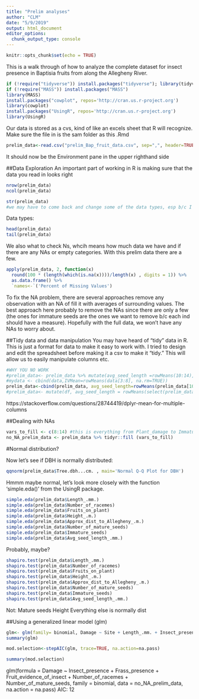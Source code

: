 ```yaml
---
title: "Prelim analyses"
author: "CLM"
date: "5/9/2019"
output: html_document
editor_options: 
  chunk_output_type: console
---
```


```r
knitr::opts_chunk$set(echo = TRUE)
```

This is a walk through of how to analyze the complete dataset for insect presence in Baptisia fruits from along the Allegheny River. 


```r
if (!require("tidyverse")) install.packages("tidyverse"); library(tidyverse)
if (!require("MASS")) install.packages("MASS")
library(MASS)
install.packages("cowplot", repos='http://cran.us.r-project.org')
library(cowplot)
install.packages("UsingR", repos='http://cran.us.r-project.org')
library(UsingR)
```


Our data is stored as a cvs, kind of like an excels sheet that R will recognize. Make sure the file in is the sam folder as this .Rmd
```r
prelim_data<-read.csv("prelim_Bap_fruit_data.csv", sep=",", header=TRUE)
```
It should now be  the Environment pane in the upper righthand side

##Data Exploration
An important part of working in R is making sure that the data you read in looks right
```r
nrow(prelim_data)
ncol(prelim_data)
```
```r
str(prelim_data)
#we may have to come back and change some of the data types, esp b/c I used 0 and 1 for presence absence, so in our case this isn't numeric data it's factor/categorical
```
Data types: 
```r
head(prelim_data)
tail(prelim_data)
```

We also what to check Ns, whcih means how much data we have and if there are any NAs or empty categories. With this prelim data there are a few.

```r
apply(prelim_data, 2, function(x) 
  round(100 * (length(which(is.na(x))))/length(x) , digits = 1)) %>%
  as.data.frame() %>%
  `names<-`('Percent of Missing Values')
```
To fix the NA problem, there are several approaches remove any observation with an NA of fill it with averages of surrounding values. The best approach here probably to remove the NAs since there are only a few (the ones for immature seeds are the ones we want to remove b/c each ind should have a measure). Hopefully with the full data, we won't have any NAs to worry about. 


##Tidy data and data manipulation
You may have heard of "tidy" data in R. This is just a format for data to make it easy to work with. I tried to design and edit the spreadsheet before making it a csv to make it "tidy." This will allow us to easily manipulate columns etc.
```r
#WHY YOU NO WORK
#prelim_data<- prelim_data %>% mutate(avg_seed_length =rowMeans(10:14), na.rm=T)
#mydata <- cbind(data,IVMean=rowMeans(data[3:8], na.rm=TRUE))
prelim_data<-cbind(prelim_data, avg_seed_length=rowMeans(prelim_data[10:14], na.rm=TRUE))
#prelim_data<- mutate(df, avg_seed_length = rowMeans(select(prelim_data), c(10:14), na.rm = TRUE))
```
https://stackoverflow.com/questions/28744419/dplyr-mean-for-multiple-columns

##Dealing with NAs
```r
vars_to_fill <- c(8:14) #this is everything from Plant_damage to Immature_seeds  
no_NA_prelim_data <- prelim_data %>% tidyr::fill (vars_to_fill)
```



#Normal distribution?

Now let's see if DBH is normally distributed:
```r
qqnorm(prelim_data$Tree.dbh...cm. , main='Normal Q-Q Plot for DBH')
```

Hmmm maybe normal, let's look more closely with the function 'simple.eda()' from the UsingR package.

```r
simple.eda(prelim_data$Length_.mm.)
simple.eda(prelim_data$Number_of_racemes)
simple.eda(prelim_data$Fruits_on_plant)
simple.eda(prelim_data$Height_.m.)
simple.eda(prelim_data$Approx_dist_to_Allegheny_.m.)
simple.eda(prelim_data$Number_of_mature_seeds)
simple.eda(prelim_data$Immature_seeds)
simple.eda(prelim_data$Avg_seed_length_.mm.)
```
Probably, maybe? 

```r
shapiro.test(prelim_data$Length_.mm.)
shapiro.test(prelim_data$Number_of_racemes)
shapiro.test(prelim_data$Fruits_on_plant)
shapiro.test(prelim_data$Height_.m.)
shapiro.test(prelim_data$Approx_dist_to_Allegheny_.m.)
shapiro.test(prelim_data$Number_of_mature_seeds)
shapiro.test(prelim_data$Immature_seeds)
shapiro.test(prelim_data$Avg_seed_length_.mm.)
```
Not:
Mature seeds
Height
Everything else is normally dist

##Using a generalized linear model (glm)

```r
glm<- glm(family= binomial, Damage ~ Site + Length_.mm. + Insect_presence + Frass_presence + Fruit_evidence_of_insect +Plant_damage + Number_of_racemes + Fruits_on_plant + Height_.m. + Approx_dist_to_Allegheny_.m. + Number_of_mature_seeds + Immature_seeds + Avg_seed_length_.mm. , data= no_NA_prelim_data, na.action=na.pass)
summary(glm)
```

```r
mod.selection<-stepAIC(glm, trace=TRUE, na.action=na.pass) 

summary(mod.selection) 
```

glm(formula = Damage ~ Insect_presence + Frass_presence + Fruit_evidence_of_insect + 
    Number_of_racemes + Number_of_mature_seeds, family = binomial, 
    data = no_NA_prelim_data, na.action = na.pass)
AIC: 12

